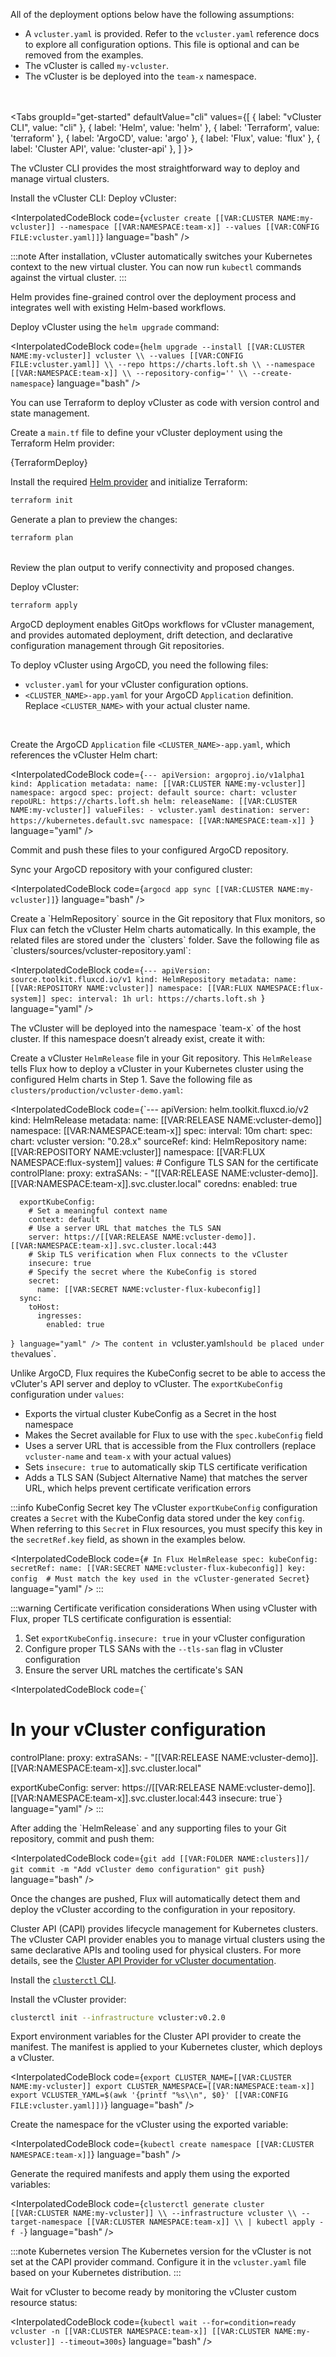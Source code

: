 

All of the deployment options below have the following assumptions:

- A `vcluster.yaml` is provided. Refer to the `vcluster.yaml` reference docs to explore all configuration options. This file is optional and can be removed from the examples.
- The vCluster is called `my-vcluster`.
- The vCluster is be deployed into the `team-x` namespace.

<br></br>
<Tabs
  groupId="get-started"
  defaultValue="cli"
  values={[
    { label: "vCluster CLI", value: "cli" },
    { label: 'Helm', value: 'helm' },
    { label: 'Terraform', value: 'terraform' },
    { label: 'ArgoCD', value: 'argo' },
    { label: 'Flux', value: 'flux' },
    { label: 'Cluster API', value: 'cluster-api' },
  ]
}>
<TabItem value="cli">

The vCluster CLI provides the most straightforward way to deploy and manage virtual clusters.

<Flow>
<Step>
Install the vCluster CLI:

<InstallCLIFragment/>

</Step>

<Step>
Deploy vCluster:

<InterpolatedCodeBlock
  code={`vcluster create [[VAR:CLUSTER NAME:my-vcluster]] --namespace [[VAR:NAMESPACE:team-x]] --values [[VAR:CONFIG FILE:vcluster.yaml]]`}
  language="bash"
/>

:::note
After installation, vCluster automatically switches your Kubernetes context to the new virtual cluster. You can now run `kubectl` commands against the virtual cluster.
:::

</Step>
</Flow>

</TabItem>
<TabItem value="helm">

Helm provides fine-grained control over the deployment process and integrates well with existing Helm-based workflows.

<Flow>
<Step>

Deploy vCluster using the `helm upgrade` command:

<InterpolatedCodeBlock
  code={`helm upgrade --install [[VAR:CLUSTER NAME:my-vcluster]] vcluster \\
    --values [[VAR:CONFIG FILE:vcluster.yaml]] \\
    --repo https://charts.loft.sh \\
    --namespace [[VAR:NAMESPACE:team-x]] \\
    --repository-config='' \\
    --create-namespace`}
  language="bash"
/>

</Step>
</Flow>

</TabItem>
<TabItem value="terraform">

You can use Terraform to deploy vCluster as code with version control and state management.

<Flow>
<Step>

Create a `main.tf` file to define your vCluster deployment using the Terraform Helm provider:

<CodeBlock language="hcl">{TerraformDeploy}</CodeBlock>

</Step>

<Step>

Install the required [Helm provider](https://registry.terraform.io/providers/hashicorp/helm/latest) and initialize Terraform:

```bash
terraform init
```

</Step>

<Step>

Generate a plan to preview the changes:

```bash
terraform plan
```

<br />
Review the plan output to verify connectivity and proposed changes.
</Step>

<Step>

Deploy vCluster:

```bash
terraform apply
```

</Step>
</Flow>

</TabItem>
<TabItem value="argo">

ArgoCD deployment enables GitOps workflows for vCluster management, and provides automated deployment, drift detection, and declarative configuration management through Git repositories.

To deploy vCluster using ArgoCD, you need the following files:

- `vcluster.yaml` for your vCluster configuration options.
- `<CLUSTER_NAME>-app.yaml` for your ArgoCD `Application` definition. Replace `<CLUSTER_NAME>` with your actual cluster name.

<br />

<Flow>
<Step>

Create the ArgoCD `Application` file `<CLUSTER_NAME>-app.yaml`, which references the vCluster Helm chart:

<InterpolatedCodeBlock
  code={`---
  apiVersion: argoproj.io/v1alpha1
  kind: Application
  metadata:
    name: [[VAR:CLUSTER NAME:my-vcluster]]
    namespace: argocd
  spec:
    project: default
    source:
      chart: vcluster
      repoURL: https://charts.loft.sh
      helm:
        releaseName: [[VAR:CLUSTER NAME:my-vcluster]]
        valueFiles:
          - vcluster.yaml
    destination:
      server: https://kubernetes.default.svc
      namespace: [[VAR:NAMESPACE:team-x]]
  `}
  language="yaml"
/>

</Step>

<Step>

Commit and push these files to your configured ArgoCD repository.

</Step>

<Step>

Sync your ArgoCD repository with your configured cluster:

<InterpolatedCodeBlock
 code={`argocd app sync [[VAR:CLUSTER NAME:my-vcluster]]`}
 language="bash"
/>

</Step>
</Flow>

</TabItem>
<TabItem value="flux">
<Flow id="flux-deploy-vcluster">
<Step>
Create a `HelmRepository` source in the Git repository that Flux monitors, so Flux can fetch the vCluster Helm charts automatically. In this example, the related files are stored under the `clusters` folder.
Save the following file as `clusters/sources/vcluster-repository.yaml`:

<InterpolatedCodeBlock
  code={`---
  apiVersion: source.toolkit.fluxcd.io/v1
  kind: HelmRepository
  metadata:
    name: [[VAR:REPOSITORY NAME:vcluster]]
    namespace: [[VAR:FLUX NAMESPACE:flux-system]]
  spec:
    interval: 1h
    url: https://charts.loft.sh
  `}
  language="yaml"
/>

</Step>

<Step>
The vCluster will be deployed into the namespace `team-x` of the host cluster. If this namespace doesn’t already exist, create it with:
<InterpolatedCodeBlock
 code={`kubectl create namespace [[VAR:NAMESPACE:team-x]]`}
 language="bash"
/>


</Step>

<Step>

Create a vCluster `HelmRelease` file in your Git repository. This `HelmRelease` tells Flux how to deploy a vCluster in your Kubernetes cluster using the configured Helm charts in Step 1.
Save the following file as `clusters/production/vcluster-demo.yaml`:

<InterpolatedCodeBlock
  code={`---
  apiVersion: helm.toolkit.fluxcd.io/v2
  kind: HelmRelease
  metadata:
    name: [[VAR:RELEASE NAME:vcluster-demo]]
    namespace: [[VAR:NAMESPACE:team-x]]
  spec:
    interval: 10m
    chart:
      spec:
        chart: vcluster
        version: "0.28.x"
        sourceRef:
          kind: HelmRepository
          name: [[VAR:REPOSITORY NAME:vcluster]]
          namespace: [[VAR:FLUX NAMESPACE:flux-system]]
    values:
      # Configure TLS SAN for the certificate
      controlPlane:
        proxy:
          extraSANs:
            - "[[VAR:RELEASE NAME:vcluster-demo]].[[VAR:NAMESPACE:team-x]].svc.cluster.local"
        coredns:
          enabled: true

      exportKubeConfig:
        # Set a meaningful context name
        context: default
        # Use a server URL that matches the TLS SAN
        server: https://[[VAR:RELEASE NAME:vcluster-demo]].[[VAR:NAMESPACE:team-x]].svc.cluster.local:443
        # Skip TLS verification when Flux connects to the vCluster
        insecure: true
        # Specify the secret where the KubeConfig is stored
        secret:
          name: [[VAR:SECRET NAME:vcluster-flux-kubeconfig]]
      sync:
        toHost:
          ingresses:
            enabled: true
  `}
  language="yaml"
/>
The content in `vcluster.yaml` should be placed under the `values`.

Unlike ArgoCD, Flux requires the KubeConfig secret to be able to access the vCluter's API server and deploy to vCluster. 
The `exportKubeConfig` configuration under `values`:
- Exports the virtual cluster KubeConfig as a Secret in the host namespace
- Makes the Secret available for Flux to use with the `spec.kubeConfig` field
- Uses a server URL that is accessible from the Flux controllers (replace `vcluster-name` and `team-x` with your actual values)
- Sets `insecure: true` to automatically skip TLS certificate verification
- Adds a TLS SAN (Subject Alternative Name) that matches the server URL, which helps prevent certificate verification errors

:::info KubeConfig Secret key
The vCluster `exportKubeConfig` configuration creates a `Secret` with the KubeConfig data stored under the key `config`. When referring to this `Secret` in Flux resources, you must specify this key in the `secretRef.key` field, as shown in the examples below.

<InterpolatedCodeBlock
  code={`# In Flux HelmRelease
spec:
  kubeConfig:
    secretRef:
      name: [[VAR:SECRET NAME:vcluster-flux-kubeconfig]]
      key: config  # Must match the key used in the vCluster-generated Secret`}
  language="yaml"
/>
:::

:::warning Certificate verification considerations
When using vCluster with Flux, proper TLS certificate configuration is essential:

1. Set `exportKubeConfig.insecure: true` in your vCluster configuration
2. Configure proper TLS SANs with the `--tls-san` flag in vCluster configuration
3. Ensure the server URL matches the certificate's SAN

<InterpolatedCodeBlock
  code={`
# In your vCluster configuration
controlPlane:
  proxy:
    extraSANs:
      - "[[VAR:RELEASE NAME:vcluster-demo]].[[VAR:NAMESPACE:team-x]].svc.cluster.local"

exportKubeConfig:
  server: https://[[VAR:RELEASE NAME:vcluster-demo]].[[VAR:NAMESPACE:team-x]].svc.cluster.local:443
  insecure: true`}
  language="yaml"
/>
:::

</Step>

<Step>
After adding the `HelmRelease` and any supporting files to your Git repository, commit and push them:

<InterpolatedCodeBlock
  code={`git add [[VAR:FOLDER NAME:clusters]]/
git commit -m "Add vCluster demo configuration"
git push`}
  language="bash"
/>


Once the changes are pushed, Flux will automatically detect them and deploy the vCluster according to the configuration in your repository.

</Step>
</Flow>

</TabItem>
<TabItem value="cluster-api">

Cluster API (CAPI) provides lifecycle management for Kubernetes clusters. The vCluster CAPI provider enables you to manage virtual clusters using the same declarative APIs and tooling used for physical clusters. For more details, see the [Cluster API Provider for vCluster documentation](https://github.com/loft-sh/cluster-api-provider-vcluster).

<Flow>
<Step>

Install the [`clusterctl` CLI](https://cluster-api.sigs.k8s.io/user/quick-start.html#install-clusterctl).

</Step>

<Step>

Install the vCluster provider:

```bash
clusterctl init --infrastructure vcluster:v0.2.0
```

</Step>

<Step>

Export environment variables for the Cluster API provider to create the manifest. The manifest is applied to your Kubernetes cluster, which deploys a vCluster.

<InterpolatedCodeBlock
  code={`export CLUSTER_NAME=[[VAR:CLUSTER NAME:my-vcluster]]
export CLUSTER_NAMESPACE=[[VAR:NAMESPACE:team-x]]
export VCLUSTER_YAML=$(awk '{printf "%s\\n", $0}' [[VAR:CONFIG FILE:vcluster.yaml]])`}
  language="bash"
/>

</Step>

<Step>

Create the namespace for the vCluster using the exported variable:

<InterpolatedCodeBlock
  code={`kubectl create namespace [[VAR:CLUSTER NAMESPACE:team-x]]`}
  language="bash"
/>
</Step>

<Step>

Generate the required manifests and apply them using the exported variables:

<InterpolatedCodeBlock
  code={`clusterctl generate cluster [[VAR:CLUSTER NAME:my-vcluster]] \\
    --infrastructure vcluster \\
    --target-namespace [[VAR:CLUSTER NAMESPACE:team-x]] \\
  | kubectl apply -f -`}
  language="bash"
/>

:::note Kubernetes version
The Kubernetes version for the vCluster is not set at the CAPI provider command. Configure it in the `vcluster.yaml` file based on your Kubernetes distribution.
:::

</Step>

<Step>

Wait for vCluster to become ready by monitoring the vCluster custom resource status:

<InterpolatedCodeBlock
  code={`kubectl wait --for=condition=ready vcluster -n [[VAR:CLUSTER NAMESPACE:team-x]] [[VAR:CLUSTER NAME:my-vcluster]] --timeout=300s`}
  language="bash"
/>

</Step>
</Flow>

</TabItem>
</Tabs>
